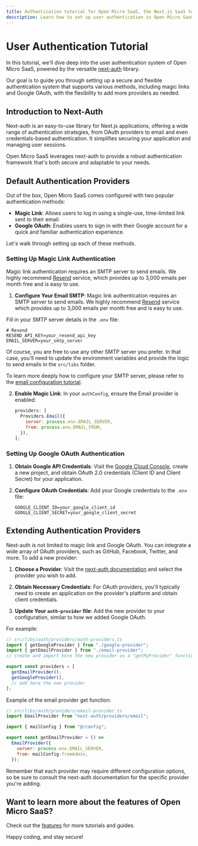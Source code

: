 ```yaml
---
title: Authentication tutorial for Open Micro SaaS, the Next.js SaaS template
description: Learn how to set up user authentication in Open Micro SaaS, the Next.js SaaS template, using next-auth.
---
```


# User Authentication Tutorial

In this tutorial, we'll dive deep into the user authentication system of Open Micro SaaS, powered by the versatile [next-auth](https://next-auth.js.org/) library.

Our goal is to guide you through setting up a secure and flexible authentication system that supports various methods, including magic links and Google OAuth, with the flexibility to add more providers as needed.

## Introduction to Next-Auth

Next-auth is an easy-to-use library for Next.js applications, offering a wide range of authentication strategies, from OAuth providers to email and even credentials-based authentication. It simplifies securing your application and managing user sessions.

Open Micro SaaS leverages next-auth to provide a robust authentication framework that's both secure and adaptable to your needs.

## Default Authentication Providers

Out of the box, Open Micro SaaS comes configured with two popular authentication methods:

- **Magic Link**: Allows users to log in using a single-use, time-limited link sent to their email.
- **Google OAuth**: Enables users to sign in with their Google account for a quick and familiar authentication experience.

Let's walk through setting up each of these methods.

### Setting Up Magic Link Authentication

Magic link authentication requires an SMTP server to send emails. We highly recommend [Resend](https://resend.com/overview) service, which provides up to 3,000 emails per month free and is easy to use.

1. **Configure Your Email SMTP**: Magic link authentication requires an SMTP server to send emails. We highly recommend [Resend](https://resend.com/overview) service which provides up to 3,000 emails per month free and is easy to use.

Fill in your SMTP server details in the `.env` file:

```env
# Resend
RESEND_API_KEY=your_resend_api_key
EMAIL_SERVER=your_smtp_server
```

Of course, you are free to use any other SMTP server you prefer. In that case, you'll need to update the environment variables and provide the logic to send emails in the `src/libs` folder.

To learn more deeply how to configure your SMTP server, please refer to the [email configuration tutorial](/tutorials/email-configuration).

2. **Enable Magic Link**: In your `authConfig`, ensure the Email provider is enabled:

   ```js
   providers: [
     Providers.Email({
       server: process.env.EMAIL_SERVER,
       from: process.env.EMAIL_FROM,
     }),
   ];
   ```

### Setting Up Google OAuth Authentication

1. **Obtain Google API Credentials**: Visit the [Google Cloud Console](https://console.cloud.google.com/), create a new project, and obtain OAuth 2.0 credentials (Client ID and Client Secret) for your application.

2. **Configure OAuth Credentials**: Add your Google credentials to the `.env` file:

   ```env
   GOOGLE_CLIENT_ID=your_google_client_id
   GOOGLE_CLIENT_SECRET=your_google_client_secret
   ```

## Extending Authentication Providers

Next-auth is not limited to magic link and Google OAuth. You can integrate a wide array of OAuth providers, such as GitHub, Facebook, Twitter, and more. To add a new provider:

1. **Choose a Provider**: Visit the [next-auth documentation](https://next-auth.js.org/configuration/providers) and select the provider you wish to add.

2. **Obtain Necessary Credentials**: For OAuth providers, you'll typically need to create an application on the provider's platform and obtain client credentials.

3. **Update Your `auth-provider` file**: Add the new provider to your configuration, similar to how we added Google OAuth.

For example:

```js
// src/libs/auth/providers/auth-providers.ts
import { getGoogleProvider } from "./google-provider";
import { getEmailProvider } from "./email-provider";
// create and import here the new provider as a "getMyProvider" function name.

export const providers = [
  getEmailProvider(),
  getGoogleProvider(),
  // add here the new provider
];
```

Example of the email provider get function:

```js
// src/libs/auth/providers/email-provider.ts
import EmailProvider from "next-auth/providers/email";

import { mailConfig } from "@/config";

export const getEmailProvider = () =>
  EmailProvider({
    server: process.env.EMAIL_SERVER,
    from: mailConfig.fromAdmin,
  });
```

Remember that each provider may require different configuration options, so be sure to consult the next-auth documentation for the specific provider you're adding.

## Want to learn more about the features of Open Micro SaaS?

Check out the [features](/features) for more tutorials and guides.

Happy coding, and stay secure!
